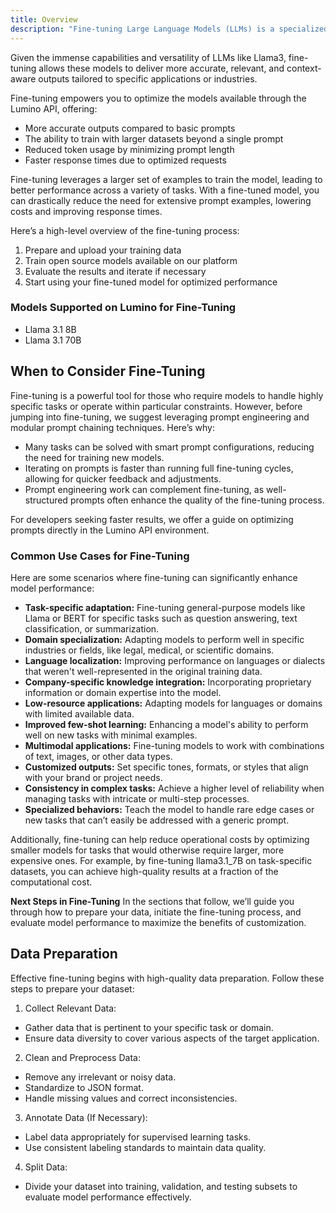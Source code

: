 ```yaml
---
title: Overview
description: "Fine-tuning Large Language Models (LLMs) is a specialized process within machine learning that adapts pre-trained language models to perform specific tasks or to better understand particular domains. Given the immense capabilities and versatility of LLMs like Llama3, fine-tuning allows these models to deliver more accurate, relevant, and context-aware outputs tailored to specific applications or industries."
---
```


Given the immense capabilities and versatility of LLMs like Llama3, fine-tuning allows these models to deliver more accurate, relevant, and context-aware outputs tailored to specific applications or industries.

Fine-tuning empowers you to optimize the models available through the Lumino API, offering:
- More accurate outputs compared to basic prompts
- The ability to train with larger datasets beyond a single prompt
- Reduced token usage by minimizing prompt length
- Faster response times due to optimized requests

Fine-tuning leverages a larger set of examples to train the model, leading to better performance across a variety of tasks. With a fine-tuned model, you can drastically reduce the need for extensive prompt examples, lowering costs and improving response times.

Here’s a high-level overview of the fine-tuning process:
1. Prepare and upload your training data
2. Train open source models available on our platform
3. Evaluate the results and iterate if necessary
4. Start using your fine-tuned model for optimized performance

### Models Supported on Lumino for Fine-Tuning
- Llama 3.1 8B <br />
- Llama 3.1 70B

## When to Consider Fine-Tuning
Fine-tuning is a powerful tool for those who require models to handle highly specific tasks or operate within particular constraints. However, before jumping into fine-tuning, we suggest leveraging prompt engineering and modular prompt chaining techniques. Here’s why:

- Many tasks can be solved with smart prompt configurations, reducing the need for training new models.
- Iterating on prompts is faster than running full fine-tuning cycles, allowing for quicker feedback and adjustments.
- Prompt engineering work can complement fine-tuning, as well-structured prompts often enhance the quality of the fine-tuning process.

For developers seeking faster results, we offer a guide on optimizing prompts directly in the Lumino API environment.

### Common Use Cases for Fine-Tuning
Here are some scenarios where fine-tuning can significantly enhance model performance:
- **Task-specific adaptation:** Fine-tuning general-purpose models like Llama or BERT for specific tasks such as question answering, text classification, or summarization.
- **Domain specialization:** Adapting models to perform well in specific industries or fields, like legal, medical, or scientific domains.
- **Language localization:** Improving performance on languages or dialects that weren't well-represented in the original training data.
- **Company-specific knowledge integration:** Incorporating proprietary information or domain expertise into the model.
- **Low-resource applications:** Adapting models for languages or domains with limited available data.
- **Improved few-shot learning:** Enhancing a model's ability to perform well on new tasks with minimal examples.
- **Multimodal applications:** Fine-tuning models to work with combinations of text, images, or other data types.
- **Customized outputs:** Set specific tones, formats, or styles that align with your brand or project needs.
- **Consistency in complex tasks:** Achieve a higher level of reliability when managing tasks with intricate or multi-step processes.
- **Specialized behaviors:** Teach the model to handle rare edge cases or new tasks that can’t easily be addressed with a generic prompt.

Additionally, fine-tuning can help reduce operational costs by optimizing smaller models for tasks that would otherwise require larger, more expensive ones. For example, by fine-tuning llama3.1_7B on task-specific datasets, you can achieve high-quality results at a fraction of the computational cost.

<b>Next Steps in Fine-Tuning</b>
In the sections that follow, we’ll guide you through how to prepare your data, initiate the fine-tuning process, and evaluate model performance to maximize the benefits of customization.

## Data Preparation

Effective fine-tuning begins with high-quality data preparation. Follow these steps to prepare your dataset:
1. Collect Relevant Data:
  - Gather data that is pertinent to your specific task or domain.
  - Ensure data diversity to cover various aspects of the target application.
2. Clean and Preprocess Data:
  - Remove any irrelevant or noisy data.
  - Standardize to JSON format.
  - Handle missing values and correct inconsistencies.
3. Annotate Data (If Necessary):
  - Label data appropriately for supervised learning tasks.
  - Use consistent labeling standards to maintain data quality.
4. Split Data:
  - Divide your dataset into training, validation, and testing subsets to evaluate model performance effectively.





